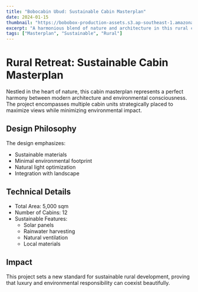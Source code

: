 ```yaml
---
title: "Bobocabin Ubud: Sustainable Cabin Masterplan"
date: 2024-01-15
thumbnail: "https://bobobox-production-assets.s3.ap-southeast-1.amazonaws.com/assets/hotels/bobocabin-ubud/main-pictures/phpJpcMED"
excerpt: "A harmonious blend of nature and architecture in this rural cabin masterplan, emphasizing sustainability and connection with the environment."
tags: ["Masterplan", "Sustainable", "Rural"]
---
```


# Rural Retreat: Sustainable Cabin Masterplan

Nestled in the heart of nature, this cabin masterplan represents a perfect harmony between modern architecture and environmental consciousness. The project encompasses multiple cabin units strategically placed to maximize views while minimizing environmental impact.

## Design Philosophy

The design emphasizes:
- Sustainable materials
- Minimal environmental footprint
- Natural light optimization
- Integration with landscape

## Technical Details

- Total Area: 5,000 sqm
- Number of Cabins: 12
- Sustainable Features:
  - Solar panels
  - Rainwater harvesting
  - Natural ventilation
  - Local materials

## Impact

This project sets a new standard for sustainable rural development, proving that luxury and environmental responsibility can coexist beautifully.